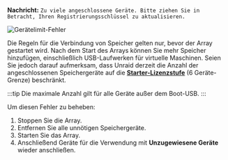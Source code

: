 **Nachricht:**
`Zu viele angeschlossene Geräte. Bitte ziehen Sie in Betracht, Ihren Registrierungsschlüssel zu aktualisieren.`

![Gerätelimit-Fehler](/img/Toomanydevices.png)

Die Regeln für die Verbindung von Speicher gelten nur, bevor der Array gestartet wird. Nach dem Start des Arrays können Sie mehr Speicher hinzufügen, einschließlich USB-Laufwerken für virtuelle Maschinen. Seien Sie jedoch darauf aufmerksam, dass Unraid derzeit die Anzahl der angeschlossenen Speichergeräte auf die [**Starter-Lizenzstufe**](https://unraid.net/pricing)
(6 Geräte-Grenze) beschränkt.

:::tip
Die maximale Anzahl gilt für alle Geräte außer dem Boot-USB.
:::

Um diesen Fehler zu beheben:

1. Stoppen Sie die Array.
2. Entfernen Sie alle unnötigen Speichergeräte.
3. Starten Sie das Array.
4. Anschließend Geräte für die Verwendung mit **Unzugewiesene Geräte** wieder anschließen.
